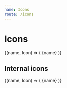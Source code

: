 ```yaml
---
name: Icons
route: /icons
---
```



# Icons

<Playground>
  <ThemeWrapper>
    <Flex wrap>
      <IconLooper icons={icons}>
        {(name, Icon) => (
          <Rhythm key={name} m={2} px={4} py={2}>
            <Paper bordered color="secondary">
              <Typography size="large" variants={['letter-spacing-comfy']} volume="quiet" weight="light">
                {name}
              </Typography>
              <Flex alignItems="center">
                <Rhythm m={1}>
                  <Icon scale="xsmall" />
                  <Icon scale="small" />
                  <Icon scale="medium" />
                  <Icon scale="large" />
                  <Icon scale="xlarge" />
                  <Icon scale="2xlarge" />
                  <Icon scale="3xlarge" />
                </Rhythm>
              </Flex>
            </Paper>
          </Rhythm>
        )}
      </IconLooper>
    </Flex>
  </ThemeWrapper>
</Playground>

<div style={{ height: '50px' }} />

## Internal icons

<Playground>
  <ThemeWrapper>
    <Flex wrap>
      <IconLooper icons={internal}>
        {(name, Icon) => (
          <Rhythm key={name} m={2} px={4} py={2}>
            <Paper bordered color="secondary">
              <Typography size="large" variants={['letter-spacing-comfy']} volume="quiet" weight="light">
                {name}
              </Typography>
              <Flex alignItems="center">
                <Rhythm m={1}>
                  <Icon scale="xsmall" />
                  <Icon scale="small" />
                  <Icon scale="medium" />
                  <Icon scale="large" />
                  <Icon scale="xlarge" />
                  <Icon scale="2xlarge" />
                  <Icon scale="3xlarge" />
                </Rhythm>
              </Flex>
            </Paper>
          </Rhythm>
        )}
      </IconLooper>
    </Flex>
  </ThemeWrapper>
</Playground>
